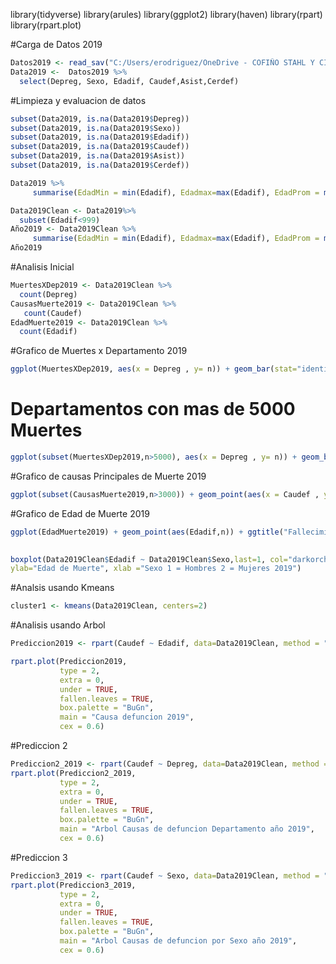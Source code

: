 library(tidyverse)
library(arules)
library(ggplot2)
library(haven)
library(rpart)
library(rpart.plot)

#Carga de Datos 2019

```r
Datos2019 <- read_sav("C:/Users/erodriguez/OneDrive - COFIÑO STAHL Y CIA, S.A/Documents/Personal Data/Maestira USAC/Cuarto Trimestre/Introduccion a la Mineria de Datos/Proyecto/20201201154851el8puh8r6zutgVKBoRIbazWluzIr25A3.sav")
Data2019 <-  Datos2019 %>%
  select(Depreg, Sexo, Edadif, Caudef,Asist,Cerdef)
```
#Limpieza y evaluacion de datos

```r
subset(Data2019, is.na(Data2019$Depreg))
subset(Data2019, is.na(Data2019$Sexo))
subset(Data2019, is.na(Data2019$Edadif))
subset(Data2019, is.na(Data2019$Caudef))
subset(Data2019, is.na(Data2019$Asist))
subset(Data2019, is.na(Data2019$Cerdef))
```
```r
Data2019 %>%
     summarise(EdadMin = min(Edadif), Edadmax=max(Edadif), EdadProm = mean(Edadif))
```
```r
Data2019Clean <- Data2019%>%
  subset(Edadif<999)
Año2019 <- Data2019Clean %>%
     summarise(EdadMin = min(Edadif), Edadmax=max(Edadif), EdadProm = mean(Edadif), EdadMedia = median(Edadif))
Año2019
```

#Analisis Inicial
```r
MuertesXDep2019 <- Data2019Clean %>%
  count(Depreg)
CausasMuerte2019 <- Data2019Clean %>%
   count(Caudef)
EdadMuerte2019 <- Data2019Clean %>%
  count(Edadif)
```
#Grafico de Muertes x Departamento 2019

```r
ggplot(MuertesXDep2019, aes(x = Depreg , y= n)) + geom_bar(stat="identity", fill="red", alpha=.6, width=.4) + labs(x="Departamento",y= "Frecuencia") + ggtitle("Fallecimientos por departamento Año 2019")
```
# Departamentos con mas de 5000 Muertes
```r
ggplot(subset(MuertesXDep2019,n>5000), aes(x = Depreg , y= n)) + geom_bar(stat="identity", fill="red", alpha=.6, width=.4) + labs(x="Departamento",y= "Frecuencia") + ggtitle("Fallecimientos por departamento Año 2019")
```

#Grafico de causas Principales de Muerte 2019

```r
ggplot(subset(CausasMuerte2019,n>3000)) + geom_point(aes(x = Caudef , y= n)) + ggtitle("Causas Principales de Muerte 2019")
```
#Grafico de Edad de Muerte 2019

```r
ggplot(EdadMuerte2019) + geom_point(aes(Edadif,n)) + ggtitle("Fallecimientos por Edad Año 2019")
       
```


```r
boxplot(Data2019Clean$Edadif ~ Data2019Clean$Sexo,last=1, col="darkorchid1",
ylab="Edad de Muerte", xlab ="Sexo 1 = Hombres 2 = Mujeres 2019")
```
#Analsis usando Kmeans

```r
cluster1 <- kmeans(Data2019Clean, centers=2)
```
#Analisis usando Arbol

```r

Prediccion2019 <- rpart(Caudef ~ Edadif, data=Data2019Clean, method = "class")

rpart.plot(Prediccion2019,
           type = 2,
           extra = 0,  
           under = TRUE,  
           fallen.leaves = TRUE,  
           box.palette = "BuGn",  
           main = "Causa defuncion 2019",
           cex = 0.6)  

```

#Prediccion 2

```r
Prediccion2_2019 <- rpart(Caudef ~ Depreg, data=Data2019Clean, method = "class")
rpart.plot(Prediccion2_2019,
           type = 2,
           extra = 0,  
           under = TRUE,  
           fallen.leaves = TRUE,  
           box.palette = "BuGn",  
           main = "Arbol Causas de defuncion Departamento año 2019",
           cex = 0.6)  
```
#Prediccion 3

```r
Prediccion3_2019 <- rpart(Caudef ~ Sexo, data=Data2019Clean, method = "class")
rpart.plot(Prediccion3_2019,
           type = 2,
           extra = 0,  
           under = TRUE,  
           fallen.leaves = TRUE,  
           box.palette = "BuGn",  
           main = "Arbol Causas de defuncion por Sexo año 2019",
           cex = 0.6)  
```


